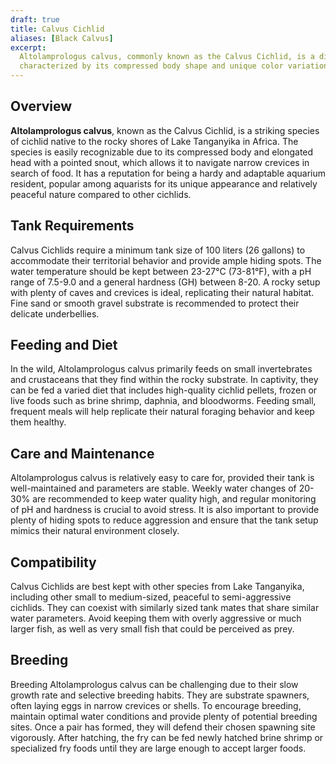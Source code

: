 ```yaml
---
draft: true
title: Calvus Cichlid
aliases: [Black Calvus]
excerpt:
  Altolamprologus calvus, commonly known as the Calvus Cichlid, is a distinctive cichlid species from Lake Tanganyika,
  characterized by its compressed body shape and unique color variations.
---
```


## Overview

**Altolamprologus calvus**, known as the Calvus Cichlid, is a striking species of cichlid native to the rocky shores of
Lake Tanganyika in Africa. The species is easily recognizable due to its compressed body and elongated head with a
pointed snout, which allows it to navigate narrow crevices in search of food. It has a reputation for being a hardy and
adaptable aquarium resident, popular among aquarists for its unique appearance and relatively peaceful nature compared
to other cichlids.

## Tank Requirements

Calvus Cichlids require a minimum tank size of 100 liters (26 gallons) to accommodate their territorial behavior and
provide ample hiding spots. The water temperature should be kept between 23-27°C (73-81°F), with a pH range of 7.5-9.0
and a general hardness (GH) between 8-20. A rocky setup with plenty of caves and crevices is ideal, replicating their
natural habitat. Fine sand or smooth gravel substrate is recommended to protect their delicate underbellies.

## Feeding and Diet

In the wild, Altolamprologus calvus primarily feeds on small invertebrates and crustaceans that they find within the
rocky substrate. In captivity, they can be fed a varied diet that includes high-quality cichlid pellets, frozen or live
foods such as brine shrimp, daphnia, and bloodworms. Feeding small, frequent meals will help replicate their natural
foraging behavior and keep them healthy.

## Care and Maintenance

Altolamprologus calvus is relatively easy to care for, provided their tank is well-maintained and parameters are stable.
Weekly water changes of 20-30% are recommended to keep water quality high, and regular monitoring of pH and hardness is
crucial to avoid stress. It is also important to provide plenty of hiding spots to reduce aggression and ensure that the
tank setup mimics their natural environment closely.

## Compatibility

Calvus Cichlids are best kept with other species from Lake Tanganyika, including other small to medium-sized, peaceful
to semi-aggressive cichlids. They can coexist with similarly sized tank mates that share similar water parameters. Avoid
keeping them with overly aggressive or much larger fish, as well as very small fish that could be perceived as prey.

## Breeding

Breeding Altolamprologus calvus can be challenging due to their slow growth rate and selective breeding habits. They are
substrate spawners, often laying eggs in narrow crevices or shells. To encourage breeding, maintain optimal water
conditions and provide plenty of potential breeding sites. Once a pair has formed, they will defend their chosen
spawning site vigorously. After hatching, the fry can be fed newly hatched brine shrimp or specialized fry foods until
they are large enough to accept larger foods.
